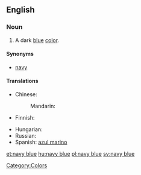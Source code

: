 ==English==

===Noun===
{{en-noun|sg=[[navy]] [[blue]]}}

#  A dark [[blue]] [[color]].
#: {{color panel|2=000080}}

====Synonyms====
* [[navy]]

====Translations====
{{trans-top|a dark blue color}}
* Chinese:
*: Mandarin: {{t-|cmn|藏青|tr=Zàngqīng|sc=Hani}}
* Finnish: {{t-|fi|laivastonsininen}}
{{trans-mid}}
* Hungarian: {{t+|hu|tengerészkék}}
* Russian: {{t+|ru|синий|tr=sínij}}
* Spanish: [[azul marino]] {{m}}
{{trans-bottom}}

[[Category:Colors]]

[[et:navy blue]]
[[hu:navy blue]]
[[pl:navy blue]]
[[sv:navy blue]]